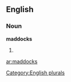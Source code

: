 
==English==

===Noun===
'''maddocks'''

# {{plural of|[[maddock]]}}

[[Category:English plurals]]

[[ar:maddocks]]